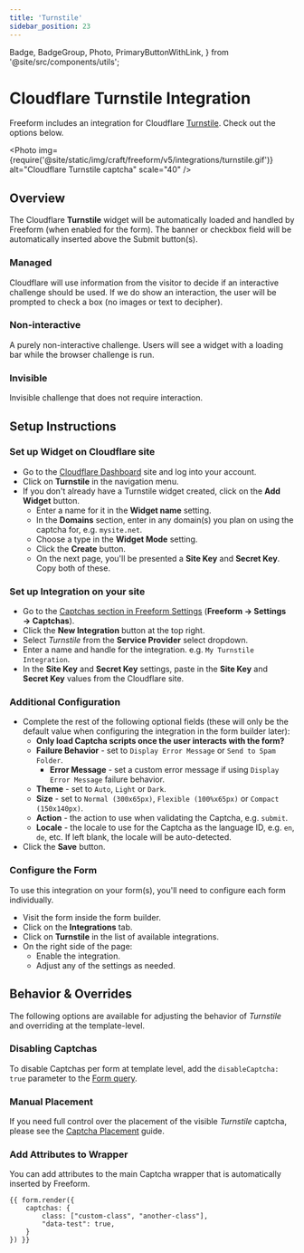 ```yaml
---
title: 'Turnstile'
sidebar_position: 23
---
```


  Badge,
  BadgeGroup,
  Photo,
  PrimaryButtonWithLink,
} from '@site/src/components/utils';

# Cloudflare Turnstile Integration<BadgeGroup><Badge type="lite" text="Lite" /><Badge type="pro" text="Pro" /></BadgeGroup><Badge type="feature" text="New in 5.6.5+" />

Freeform includes an integration for Cloudflare [Turnstile](https://www.cloudflare.com/products/turnstile/). Check out the options below.

<Photo
  img={require('@site/static/img/craft/freeform/v5/integrations/turnstile.gif')}
  alt="Cloudflare Turnstile captcha"
  scale="40"
/>

## Overview
The Cloudflare **Turnstile** widget will be automatically loaded and handled by Freeform (when enabled for the form). The banner or checkbox field will be automatically inserted above the Submit button(s).

### Managed
Cloudflare will use information from the visitor to decide if an interactive challenge should be used. If we do show an interaction, the user will be prompted to check a box (no images or text to decipher).

### Non-interactive
A purely non-interactive challenge. Users will see a widget with a loading bar while the browser challenge is run.

### Invisible
Invisible challenge that does not require interaction.

## Setup Instructions

<VerticalStepWrapper>

<StepMarkdown>

### Set up Widget on Cloudflare site

- Go to the [Cloudflare Dashboard](https://dash.cloudflare.com/) site and log into your account.
- Click on **Turnstile** in the navigation menu.
- If you don't already have a Turnstile widget created, click on the **Add Widget** button.
    - Enter a name for it in the **Widget name** setting.
    - In the **Domains** section, enter in any domain(s) you plan on using the captcha for, e.g. `mysite.net`.
    - Choose a type in the **Widget Mode** setting.
    - Click the **Create** button.
    - On the next page, you'll be presented a **Site Key** and **Secret Key**. Copy both of these.

</StepMarkdown>

<StepMarkdown>

### Set up Integration on your site

- Go to the [Captchas section in Freeform Settings](../configuration/settings.mdx#captchas) (**Freeform → Settings → Captchas**).
- Click the **New Integration** button at the top right.
- Select *Turnstile* from the **Service Provider** select dropdown.
- Enter a name and handle for the integration. e.g. `My Turnstile Integration`.
- In the **Site Key** and **Secret Key** settings, paste in the **Site Key** and **Secret Key** values from the Cloudflare site.

</StepMarkdown>

<StepMarkdown>

### Additional Configuration

- Complete the rest of the following optional fields (these will only be the default value when configuring the integration in the form builder later):
    - **Only load Captcha scripts once the user interacts with the form?**
    - **Failure Behavior** - set to `Display Error Message` or `Send to Spam Folder`.
        - **Error Message** - set a custom error message if using `Display Error Message` failure behavior.
    - **Theme** - set to `Auto`, `Light` or `Dark`.
    - **Size** - set to `Normal (300x65px)`, `Flexible (100%x65px)` or `Compact (150x140px)`.
    - **Action** - the action to use when validating the Captcha, e.g. `submit`.
    - **Locale** - the locale to use for the Captcha as the language ID, e.g. `en`, `de`, etc. If left blank, the locale will be auto-detected.
- Click the **Save** button.

</StepMarkdown>

<StepMarkdown>

### Configure the Form

To use this integration on your form(s), you'll need to configure each form individually.

- Visit the form inside the form builder.
- Click on the **Integrations** tab.
- Click on **Turnstile** in the list of available integrations.
- On the right side of the page:
    - Enable the integration.
    - Adjust any of the settings as needed.

</StepMarkdown>

</VerticalStepWrapper>

## Behavior & Overrides

The following options are available for adjusting the behavior of _Turnstile_ and overriding at the template-level.

### Disabling Captchas

To disable Captchas per form at template level, add the `disableCaptcha: true` parameter to the [Form query](../templates/queries/form.mdx).

### Manual Placement<Badge type="feature" text="New in 5.7+" />

If you need full control over the placement of the visible _Turnstile_ captcha, please see the [Captcha Placement](../templates/formatting/index.mdx#captcha-placement) guide.

### Add Attributes to Wrapper<Badge type="feature" text="New in 5.1+" />

You can add attributes to the main Captcha wrapper that is automatically inserted by Freeform.

```twig showLineNumbers
{{ form.render({
    captchas: {
        class: ["custom-class", "another-class"],
        "data-test": true,
    }
}) }}
```